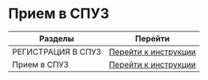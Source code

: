 # Прием в СПУЗ

|  Разделы      | Перейти                |
|-----------|-------------------------------|
| РЕГИСТРАЦИЯ В СПУЗ| [Перейти к инструкции](register) |
| Прием в СПУЗ| [Перейти к инструкции](abiturient) |